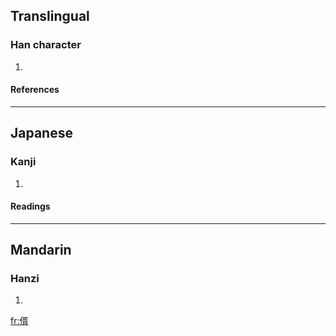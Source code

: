 ==Translingual==
===Han character===
{{Han char|rn=9|rad=人|as=09|sn=11|four=|canj=人弓人月 (ONOB), X人弓人月 (XONOB)}}
# {{defn|Han}}
====References====
{{Han ref|kx=0111.150|dkj=00879|dj=0237.130|hdz=10198.050|uh=5066|ud=20582}}
----
==Japanese==
===Kanji===
{{ja-kanji|grade=|rs=人09}}
# {{defn|Japanese}}
====Readings====
{{ja-readings|on=[[しょ]] (sho)|kun=[[とおる]] (tooru)}}
----
==Mandarin==
===Hanzi===
{{cmn-hanzi|pin=[[xū]] (xu1)|wg=hsü<sup>1</sup>}}
# {{defn|Mandarin}}

[[fr:偦]]